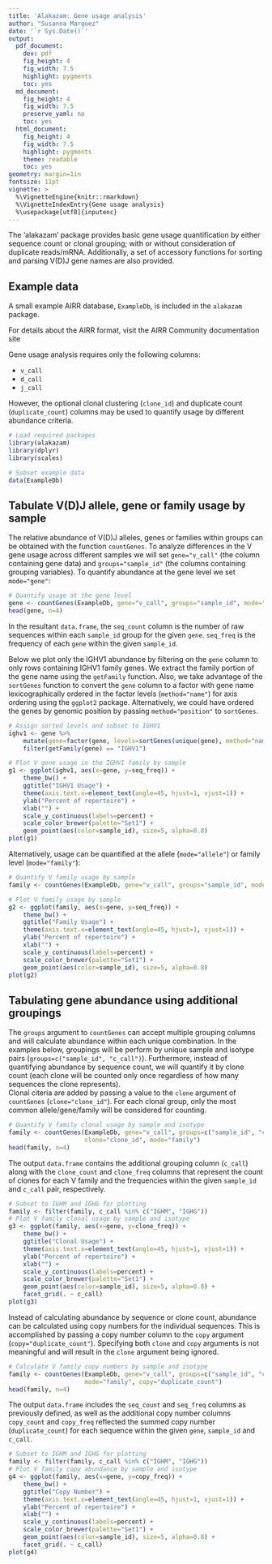 ```yaml
---
title: 'Alakazam: Gene usage analysis'
author: "Susanna Marquez"
date: '`r Sys.Date()`'
output:
  pdf_document:
    dev: pdf
    fig_height: 4
    fig_width: 7.5
    highlight: pygments
    toc: yes
  md_document:
    fig_height: 4
    fig_width: 7.5
    preserve_yaml: no
    toc: yes
  html_document:
    fig_height: 4
    fig_width: 7.5
    highlight: pygments
    theme: readable
    toc: yes
geometry: margin=1in
fontsize: 11pt
vignette: >
  %\VignetteEngine{knitr::rmarkdown}
  %\VignetteIndexEntry{Gene usage analysis}
  %\usepackage[utf8]{inputenc}
---
```


The 'alakazam' package provides basic gene usage quantification by either sequence count 
or clonal grouping; with or without consideration of duplicate reads/mRNA. Additionally, 
a set of accessory functions for sorting and parsing V(D)J gene names 
are also provided.

## Example data

A small example AIRR database, `ExampleDb`, is included in the `alakazam` package.

For details about the AIRR format, visit the AIRR Community documentation site \url{https://docs.airr-community.org/en/latest/datarep/rearrangements.html#fields}

Gene usage analysis requires only the following columns:

* `v_call`
* `d_call`
* `j_call`

However, the optional clonal clustering (`clone_id`) and duplicate count (`duplicate_count`) 
columns may be used to quantify usage by different abundance criteria.

```r
# Load required packages
library(alakazam)
library(dplyr)
library(scales)

# Subset example data
data(ExampleDb)
```

## Tabulate V(D)J allele, gene or family usage by sample

The relative abundance of V(D)J alleles, genes or families within groups can be obtained 
with the function `countGenes`. To analyze differences in the V gene usage across 
different samples we will set `gene="v_call"` (the column containing gene data) and 
`groups="sample_id"` (the columns containing grouping variables). To quantify abundance at
the gene level we set `mode="gene"`:

```r
# Quantify usage at the gene level
gene <- countGenes(ExampleDb, gene="v_call", groups="sample_id", mode="gene")
head(gene, n=4)
```

In the resultant `data.frame`, the `seq_count` column is the number of raw sequences within each `sample_id` 
group for the given `gene`. `seq_freq` is the frequency of each `gene` within the given `sample_id`.

Below we plot only the IGHV1 abundance by filtering on the `gene` column to only rows 
containing IGHV1 family genes. We extract the family portion of the gene name using the 
`getFamily` function. Also, we take advantage of the `sortGenes` function to convert the 
`gene` column to a factor with gene name lexicographically ordered in the factor levels 
(`method="name"`) for axis ordering using the `ggplot2` package. Alternatively, we could have 
ordered the genes by genomic position by passing `method="position"` to `sortGenes`.

```r
# Assign sorted levels and subset to IGHV1
ighv1 <- gene %>%
    mutate(gene=factor(gene, levels=sortGenes(unique(gene), method="name"))) %>%
    filter(getFamily(gene) == "IGHV1")

# Plot V gene usage in the IGHV1 family by sample
g1 <- ggplot(ighv1, aes(x=gene, y=seq_freq)) +
    theme_bw() +
    ggtitle("IGHV1 Usage") +
    theme(axis.text.x=element_text(angle=45, hjust=1, vjust=1)) +
    ylab("Percent of repertoire") +
    xlab("") +
    scale_y_continuous(labels=percent) +
    scale_color_brewer(palette="Set1") +
    geom_point(aes(color=sample_id), size=5, alpha=0.8)
plot(g1)
```

Alternatively, usage can be quantified at the allele (`mode="allele"`) or 
family level (`mode="family"`):

```r
# Quantify V family usage by sample
family <- countGenes(ExampleDb, gene="v_call", groups="sample_id", mode="family")

# Plot V family usage by sample
g2 <- ggplot(family, aes(x=gene, y=seq_freq)) +
    theme_bw() +
    ggtitle("Family Usage") +
    theme(axis.text.x=element_text(angle=45, hjust=1, vjust=1)) +
    ylab("Percent of repertoire") +
    xlab("") +
    scale_y_continuous(labels=percent) +
    scale_color_brewer(palette="Set1") +
    geom_point(aes(color=sample_id), size=5, alpha=0.8)
plot(g2)
```


## Tabulating gene abundance using additional groupings

The `groups` argument to `countGenes` can accept multiple grouping columns and
will calculate abundance within each unique combination. In the examples below,
groupings will be perform by unique sample and isotype pairs 
(`groups=c("sample_id", "c_call")`). Furthermore, instead of quantifying abundance
by sequence count, we will quantify it by clone count (each clone will
be counted only once regardless of how many sequences the clone represents).  
Clonal citeria are added by passing a value to the `clone` argument of `countGenes`
(`clone="clone_id"`). For each clonal group, only the most common allele/gene/family will
be considered for counting.

```r
# Quantify V family clonal usage by sample and isotype
family <- countGenes(ExampleDb, gene="v_call", groups=c("sample_id", "c_call"), 
                     clone="clone_id", mode="family")
head(family, n=4)
```

The output `data.frame` contains the additional grouping column (`c_call`) along with the 
`clone_count` and `clone_freq` columns that represent the count of clones for each V family 
and the frequencies within the given `sample_id` and `c_call` pair, respectively.

```r
# Subset to IGHM and IGHG for plotting
family <- filter(family, c_call %in% c("IGHM", "IGHG"))
# Plot V family clonal usage by sample and isotype
g3 <- ggplot(family, aes(x=gene, y=clone_freq)) +
    theme_bw() +
    ggtitle("Clonal Usage") +
    theme(axis.text.x=element_text(angle=45, hjust=1, vjust=1)) +
    ylab("Percent of repertoire") +
    xlab("") +
    scale_y_continuous(labels=percent) +
    scale_color_brewer(palette="Set1") +
    geom_point(aes(color=sample_id), size=5, alpha=0.8) +
    facet_grid(. ~ c_call)
plot(g3)
```

Instead of calculating abundance by sequence or clone count, abundance can be calculated
using copy numbers for the individual sequences.  This is accomplished by passing
a copy number column to the `copy` argument (`copy="duplicate_count"`). Specifying both
`clone` and `copy` arguments is not meaningful and will result in the `clone` argument
being ignored.

```r
# Calculate V family copy numbers by sample and isotype
family <- countGenes(ExampleDb, gene="v_call", groups=c("sample_id", "c_call"), 
                     mode="family", copy="duplicate_count")
head(family, n=4)
```

The output `data.frame` includes the `seq_count` and `seq_freq` columns as previously defined, 
as well as the additional copy number columns `copy_count` and `copy_freq` reflected the summed 
copy number (`duplicate_count`) for each sequence within the given `gene`, `sample_id` and `c_call`.

```r
# Subset to IGHM and IGHG for plotting
family <- filter(family, c_call %in% c("IGHM", "IGHG"))
# Plot V family copy abundance by sample and isotype
g4 <- ggplot(family, aes(x=gene, y=copy_freq)) +
    theme_bw() +
    ggtitle("Copy Number") +
    theme(axis.text.x=element_text(angle=45, hjust=1, vjust=1)) +
    ylab("Percent of repertoire") +
    xlab("") +
    scale_y_continuous(labels=percent) +
    scale_color_brewer(palette="Set1") +
    geom_point(aes(color=sample_id), size=5, alpha=0.8) +
    facet_grid(. ~ c_call)
plot(g4)
```
